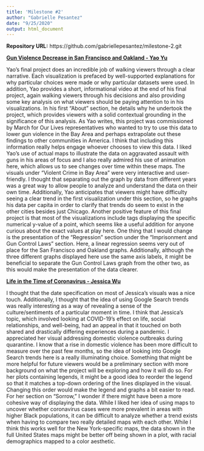 ```yaml
---
title: 'Milestone #2'
author: "Gabrielle Pesantez"
date: "9/25/2020"
output: html_document
---
```


__Repository URL:__ https://github.com/gabriellepesantez/milestone-2.git

__[Gun Violence Decrease in San Francisco and Oakland - Yao Yu](https://itsyaoyu.shinyapps.io/Gun_Violence_Bay_Area/)__

Yao's final project does an incredible job of walking viewers through a clear narrative. Each visualization is prefaced by well-supported explanations for why particular choices were made or why particular datasets were used. In addition, Yao provides a short, informational video at the end of his final project, again walking viewers through his decisions and also providing some key analysis on what viewers should be paying attention to in his visualizations. In his first "About" section, he details why he undertook the project, which provides viewers with a solid contextual grounding in the significance of this analysis. As Yao writes, this project was commissioned by March for Our Lives representatives who wanted to try to use this data to lower gun violence in the Bay Area and perhaps extrapolate out these findings to other communities in America. I think that including this information really helps engage whoever chooses to view this data.  I liked Yao's use of actual maps to illustrate the data on aggravated assault with guns in his areas of focus and I also really admired his use of animation here, which allows us to see changes over time within these maps. The visuals under "Violent Crime in Bay Area" were very interactive and user-friendly. I thought that separating out the graph by data from different years was a great way to allow people to analyze and understand the data on their own time. Additionally, Yao anticipates that viewers might have difficulty seeing a clear trend in the first visualization under this section, so he graphs his data per capita in order to clarify that trends do seem to exist in the other cities besides just Chicago. Another positive feature of this final project is that most of the visualizations include tags displaying the specific numerical y-value of a point, which seems like a useful addition for anyone curious about the exact values at play here. One thing that I would change is the presentation of the "Regression" section under the "Imprisonment and Gun Control Laws" section. Here, a linear regression seems very out of place for the San Francisco and Oakland graphs. Additionally, although the three different graphs displayed here use the same axis labels, it might be beneficial to separate the Gun Control Laws graph from the other two, as this would make the presentation of the data clearer.

__[Life in the Time of Coronavirus - Jessica Wu](https://jessicawu013.shinyapps.io/coronavirus/)__

I thought that the date specification on most of Jessica's visuals was a nice touch. Additionally, I thought that the idea of using Google Search trends was really interesting as a way of revealing a sense of the culture/sentiments of a particular moment in time. I think that Jessica's topic, which involved looking at COVID-19's effect on life, social relationships, and well-being, had an appeal in that it touched on both shared and drastically differing experiences during a pandemic. I appreciated her visual addressing domestic violence outbreaks during quarantine. I know that a rise in domestic violence has been more difficult to measure over the past few months, so the idea of looking into Google Search trends here is a really illuminating choice. Something that might be more helpful for future viewers would be a preliminary section with more background on what the project will be exploring and how it will do so. For her plots containing legends, it might be a good idea to reorder the legend so that it matches a top-down ordering of the lines displayed in the visual. Changing this order would make the legend and graphs a bit easier to read. For her section on "Sorrow," I wonder if there might have been a more cohesive way of displaying the data. While I liked her idea of using maps to uncover whether coronavirus cases were more prevalent in areas with higher Black populations, it can be difficult to analyze whether a trend exists when having to compare two really detailed maps with each other. While I think this works well for the New York-specific maps, the data shown in the full United States maps might be better off being shown in a plot, with racial demographics mapped to a color aesthetic.